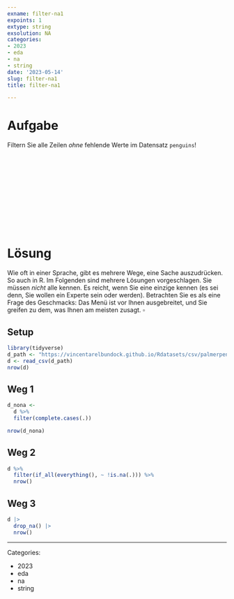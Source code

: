```yaml
---
exname: filter-na1
expoints: 1
extype: string
exsolution: NA
categories:
- 2023
- eda
- na
- string
date: '2023-05-14'
slug: filter-na1
title: filter-na1

---
```









# Aufgabe

Filtern Sie alle Zeilen *ohne* fehlende Werte im Datensatz `penguins`!




</br>
</br>
</br>
</br>
</br>
</br>
</br>
</br>
</br>
</br>

# Lösung


Wie oft in einer Sprache, gibt es mehrere Wege, eine Sache auszudrücken. So auch in R. Im Folgenden sind mehrere Lösungen vorgeschlagen. Sie müssen *nicht* alle kennen. Es reicht, wenn Sie eine einzige kennen (es sei denn, Sie wollen ein Experte sein oder werden). Betrachten Sie es als eine Frage des Geschmacks: Das Menü ist vor Ihnen ausgebreitet, und Sie greifen zu dem, was Ihnen am meisten zusagt. $\square$


## Setup

```r
library(tidyverse)
d_path <- "https://vincentarelbundock.github.io/Rdatasets/csv/palmerpenguins/penguins.csv"
d <- read_csv(d_path)
nrow(d)
```


## Weg 1

```r
d_nona <-
  d %>% 
  filter(complete.cases(.))

nrow(d_nona)
```

## Weg 2

```r
d %>% 
  filter(if_all(everything(), ~ !is.na(.))) %>% 
  nrow()
```


## Weg 3

```r
d |> 
  drop_na() |> 
  nrow()
```



---

Categories: 

- 2023
- eda
- na
- string

